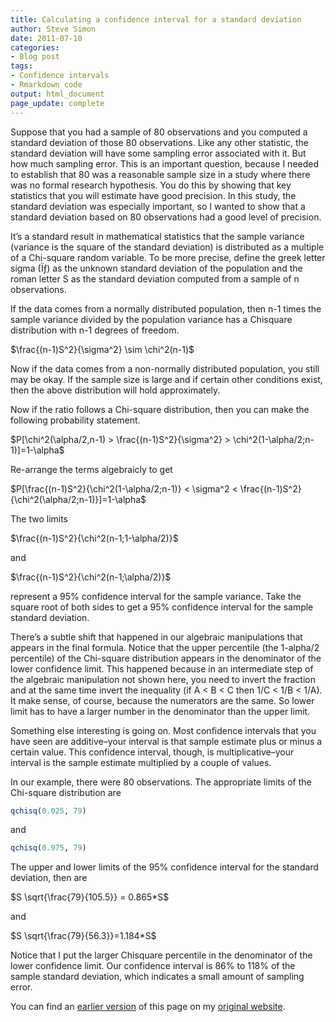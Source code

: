 ```yaml
---
title: Calculating a confidence interval for a standard deviation
author: Steve Simon
date: 2011-07-10
categories:
- Blog post
tags:
- Confidence intervals
- Rmarkdown code
output: html_document
page_update: complete
---
```


Suppose that you had a sample of 80 observations and you computed a standard deviation of those 80 observations. Like any other statistic, the standard deviation will have some sampling error associated with it. But how much sampling error. This is an important question, because I needed to establish that 80 was a reasonable sample size in a study where there was no formal research hypothesis. You do this by showing that key statistics that you will estimate have good precision. In this study, the standard deviation was especially important, so I wanted to show that a standard deviation based on 80 observations had a good level of precision.

<!---More--->

It's a standard result in mathematical statistics that the sample variance (variance is the square of the standard deviation) is distributed as a multiple of a Chi-square random variable. To be more precise, define the greek letter sigma (Ïƒ) as the unknown standard deviation of the population and the roman letter S as the standard deviation computed from a sample of n observations.

If the data comes from a normally distributed population, then n-1 times the sample variance divided by the population variance has a Chisquare distribution with n-1 degrees of freedom.

$\frac{(n-1)S^2}{\sigma^2} \sim \chi^2(n-1)$

Now if the data comes from a non-normally distributed population, you still may be okay. If the sample size is large and if certain other conditions exist, then the above distribution will hold approximately.

Now if the ratio follows a Chi-square distribution, then you can make the following probability statement.

$P[\chi^2(\alpha/2,n-1) > \frac{(n-1)S^2}{\sigma^2}  > \chi^2(1-\alpha/2;n-1)]=1-\alpha$

Re-arrange the terms algebraicly to get

$P[\frac{(n-1)S^2}{\chi^2(1-\alpha/2;n-1)} < \sigma^2 < \frac{(n-1)S^2}{\chi^2(\alpha/2;n-1)}]=1-\alpha$

The two limits

$\frac{(n-1)S^2}{\chi^2(n-1;1-\alpha/2)}$

and

$\frac{(n-1)S^2}{\chi^2(n-1;\alpha/2)}$

represent a 95% confidence interval for the sample variance. Take the square root of both sides to get a 95% confidence interval for the sample standard deviation.

There's a subtle shift that happened in our algebraic manipulations that appears in the final formula. Notice that the upper percentile (the 1-alpha/2 percentile) of the Chi-square distribution appears in the denominator of the lower confidence limit. This happened because in an intermediate step of the algebraic manipulation not shown here, you need to invert the fraction and at the same time invert the inequality (if A < B < C then 1/C < 1/B < 1/A). It make sense, of course, because the numerators are the same. So lower limit has to have a larger number in the denominator than the upper limit.

Something else interesting is going on. Most confidence intervals that you have seen are additive--your interval is that sample estimate plus or minus a certain value. This confidence interval, though, is multiplicative--your interval is the sample estimate multiplied by a couple of values.

In our example, there were 80 observations. The appropriate limits of the Chi-square distribution are

```r
qchisq(0.025, 79)
```

and

```r
qchisq(0.975, 79)
```

The upper and lower limits of the 95% confidence interval for the standard deviation, then are

$S \sqrt{\frac{79}{105.5}} = 0.865*S$

and

$S \sqrt{\frac{79}{56.3}}=1.184*S$

Notice that I put the larger Chisquare percentile in the denominator of the lower confidence limit. Our confidence interval is 86% to 118% of the sample standard deviation, which indicates a small amount of sampling error.

You can find an [earlier version][sim1] of this page on my [original website][sim2].

[sim1]: http://www.pmean.com/11/StandardDeviation.html
[sim2]: http://www.pmean.com/original_site.html 
